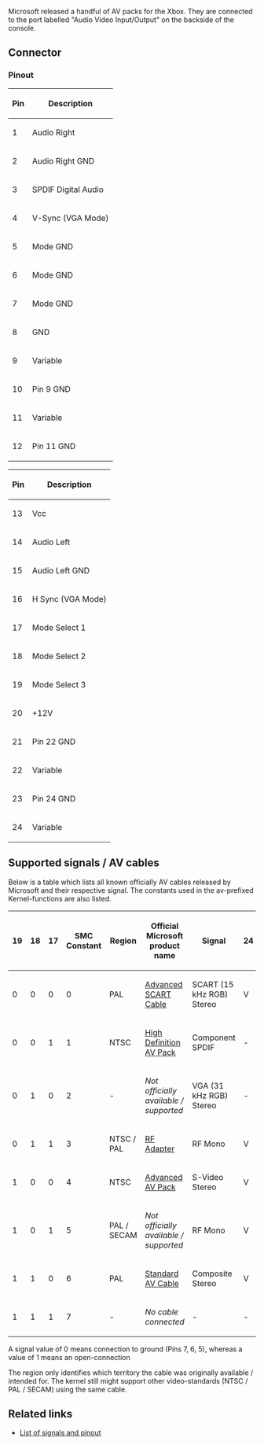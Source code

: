 Microsoft released a handful of AV packs for the Xbox. They are connected to the port labelled "Audio Video Input/Output" on the backside of the console.

== Connector ==

{{FIXME|reason=Describe the connector here - is it a standard part? add an image, add the pinout graphics (didn't copy from elsewhere because clearly microsoft copyright)}}

=== Pinout ===

{| class="wikitable"
! Pin || Description
|-
|   1 || Audio Right
|-
|   2 || Audio Right GND
|-
|   3 || SPDIF Digital Audio
|-
|   4 || V-Sync (VGA Mode)
|-
|   5 || Mode GND
|-
|   6 || Mode GND
|-
|   7 || Mode GND
|-
|   8 || GND
|-
|   9 || Variable
|-
|  10 || Pin 9 GND
|-
|  11 || Variable
|-
|  12 || Pin 11 GND
|}

{| class="wikitable"
! Pin || Description
|-
|  13 || Vcc
|-
|  14 || Audio Left
|-
|  15 || Audio Left GND
|-
|  16 || H Sync (VGA Mode)
|-
|  17 || Mode Select 1
|-
|  18 || Mode Select 2
|-
|  19 || Mode Select 3
|-
|  20 || +12V
|-
|  21 || Pin 22 GND
|-
|  22 || Variable
|-
|  23 || Pin 24 GND
|-
|  24 || Variable
|}

{{FIXME|reason=Show tables side by side?}}

== Supported signals / AV cables ==

Below is a table which lists all known officially AV cables released by Microsoft and their respective signal.
The constants used in the av-prefixed Kernel-functions are also listed.

{| class="wikitable"
! 19 || 18 || 17 || SMC Constant || Region      || Official Microsoft product name
! Signal                    || 24 || 22 || 11 ||  9 || Kernel av-Constant
|-
|  0 ||  0 ||  0 ||       0      || PAL         || [https://web.archive.org/web/20040216131316/http://www.xbox.com:80/en-gb/hardware/scartcable.htm Advanced SCART Cable]
| SCART (15 kHz RGB) Stereo ||  V ||  R ||  G ||  B || AV_PACK_SCART    = 3
|-
|  0 ||  0 ||  1 ||       1      || NTSC        || [https://web.archive.org/web/20040210040422/http://www.xbox.com:80/en-US/hardware/highdefinitionavpack.htm High Definition AV Pack]
| Component SPDIF           ||  - || Pr ||  Y || Pb || AV_PACK_HDTV     = 4
|-
|  0 ||  1 ||  0 ||       2      || -           || ''Not officially available / supported''
| VGA (31 kHz RGB) Stereo   ||  - ||  R ||  G ||  B || AV_PACK_VGA      = 5
|-
|  0 ||  1 ||  1 ||       3      || NTSC / PAL  || [https://web.archive.org/web/20040319001330/http://www.xbox.com:80/en-us/hardware/rfadapter.htm RF Adapter]
| RF Mono                   ||  V ||  C ||  Y ||  - || AV_PACK_RFU      = 2
|-
|  1 ||  0 ||  0 ||       4      || NTSC        || [https://web.archive.org/web/20040319001247/http://www.xbox.com:80/en-us/hardware/advancedavpack.htm Advanced AV Pack]
| S-Video Stereo            ||  V ||  C ||  Y ||  - || AV_PACK_SVIDEO   = 6
|-
|  1 ||  0 ||  1 ||       5      || PAL / SECAM || ''Not officially available / supported''
| RF Mono                   ||  V ||  C ||  Y ||  - || AV_PACK_NONE     = 0
|-
|  1 ||  1 ||  0 ||       6      || PAL         || [https://web.archive.org/web/20040216130745/http://www.xbox.com:80/en-gb/hardware/avcable.htm Standard AV Cable]
| Composite Stereo          ||  V ||  C ||  Y ||  - || AV_PACK_STANDARD = 1
|-
|  1 ||  1 ||  1 ||       7      || -           || ''No cable connected''
| -                         ||  - ||  - ||  - ||  - || AV_PACK_NONE     = 0
|}

A signal value of 0 means connection to ground (Pins 7, 6, 5), whereas a value of 1 means an open-connection{{citation needed|reason=Are these still connected to Vcc maybe?}}

The region only identifies which territory the cable was originally available / intended for. The kernel still might support other video-standards (NTSC / PAL / SECAM) using the same cable.

{{FIXME|reason=Add a list of AV cables with pictures and their supported video modes using the official kernel}}

== Related links ==

* [http://www.gamesx.com/avpinouts/xbox.htm List of signals and pinout]